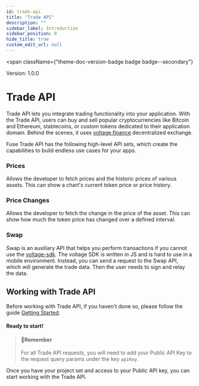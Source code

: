 ```yaml
---
id: trade-api
title: "Trade API"
description: ""
sidebar_label: Introduction
sidebar_position: 0
hide_title: true
custom_edit_url: null
---
```



<span
  className={"theme-doc-version-badge badge badge--secondary"}
>
  Version: 1.0.0
</span>

<h1
  className={"openapi__heading"}
>
  Trade API
</h1>

Trade API lets you integrate trading functionality into your application. With the Trade API, users can buy and sell popular cryptocurrencies like Bitcoin and Ethereum, stablecoins, or custom tokens dedicated to their application domain. Behind the scenes, it uses [voltage.finance](https://voltage.finance/) decentralized exchange.

Fuse Trade API has the following high-level API sets, which create the capabilities to build endless use cases for your apps.

### Prices

Allows the developer to fetch prices and the historic prices of various assets. This can show a chart's current token price or price history.

### Price Changes

Allows the developer to fetch the change in the price of the asset. This can show how much the token price has changed over a defined interval.

### Swap

Swap is an auxiliary API that helps you perform transactions if you cannot use the [voltage-sdk](https://github.com/voltfinance/voltage-sdk). The voltage SDK is written in JS and is hard to use in a mobile environment. Instead, you can send a request to the Swap API, which will generate the trade data. Then the user needs to sign and relay the data.

## Working with Trade API

Before working with Trade API, if you haven't done so, please follow the guide [Getting Started](developers/getting-started.mdx).

#### Ready to start!

> #### 📘Remember
>
> For all Trade API requests, you will need to add your Public API Key to the request query params under the key `apiKey`.

Once you have your project set and access to your Public API key, you can start working with the Trade API.
      